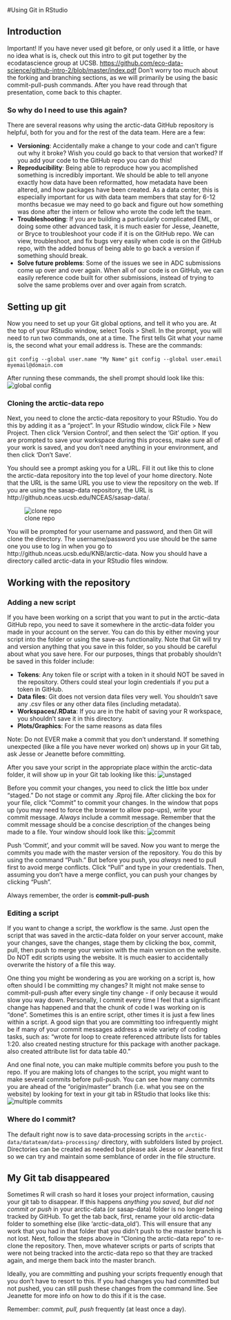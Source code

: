 #Using Git in RStudio

## Introduction

Important! If you have never used git before, or only used it a little, or have no idea what is is, check out this intro to git put together by the ecodatascience group at UCSB. [https://github.com/eco-data-science/github-intro-2/blob/master/index.pdf](https://github.com/eco-data-science/github-intro-2/blob/master/index.pdf)
Don't worry too much about the forking and branching sections, as we will primarily be using the basic commit-pull-push commands. After you have read through that presentation, come back to this chapter.


### So why do I need to use this again?

There are several reasons why using the arctic-data GitHub repository is helpful, both for you and for the rest of the data team. Here are a few:

* **Versioning**: Accidentally make a change to your code and can't figure out why it broke? Wish you could go back to that version that worked? If you add your code to the GitHub repo you can do this!
* **Reproducibility**: Being able to reproduce how you acomplished something is incredibly important. We should be able to tell anyone exactly how data have been reformatted, how metadata have been altered, and how packages have been created. As a data center, this is especially important for us with data team members that stay for 6-12 months becasue we may need to go back and figure out how something was done after the intern or fellow who wrote the code left the team.
* **Troubleshooting**: If you are building a particularly complicated EML, or doing some other advanced task, it is much easier for Jesse, Jeanette, or Bryce to troubleshoot your code if it is on the GitHub repo. We can view, troubleshoot, and fix bugs very easily when code is on the GitHub repo, with the added bonus of being able to go back a version if something should break.
* **Solve future problems**: Some of the issues we see in ADC submissions come up over and over again. When all of our code is on GitHub, we can easily reference code built for other submissions, instead of trying to solve the same problems over and over again from scratch.

## Setting up git

Now you need to set up your Git global options, and tell it who you are. At the top of your RStudio window, select Tools > Shell. In the prompt, you will need to run two commands, one at a time. The first tells Git what your name is, the second what your email address is. These are the commands:

`git config --global user.name "My Name"`
`git config --global user.email myemail@domain.com`

After running these commands, the shell prompt should look like this:
![global config](images/shell_config.jpeg)

### Cloning the arctic-data repo

Next, you need to clone the arctic-data repository to your RStudio. You do this by adding it as a "project". In your RStudio window, click File > New Project. Then click 'Version Control', and then select the 'Git' option. If you are prompted to save your workspace during this process, make sure all of your work is saved, and you don't need anything in your environment, and then click 'Don't Save'.

You should see a prompt asking you for a URL. Fill it out like this to clone the arctic-data repository into the top level of your home directory. Note that the URL is the same URL you use to view the repository on the web. If you are using the sasap-data repository, the URL is http://github.nceas.ucsb.edu/NCEAS/sasap-data/.

![clone repo](images/clone_repo.jpeg)

You will be prompted for your username and password, and then Git will clone the directory. The username/password you use should be the same one you use to log in when you go to http://github.nceas.ucsb.edu/KNB/arctic-data. Now you should have a directory called arctic-data in your RStudio files window.

## Working with the repository

### Adding a new script
If you have been working on a script that you want to put in the arctic-data GitHub repo, you need to save it somewhere in the arctic-data folder you made in your account on the server. You can do this by either moving your script into the folder or using the save-as functionality. Note that Git will try and version anything that you save in this folder, so you should be careful about what you save here. For our purposes, things that probably shouldn't be saved in this folder include:

* **Tokens**: Any token file or script with a token in it should NOT be saved in the repository. Others could steal your login credentials if you put a token in GitHub.
* **Data files**: Git does not version data files very well. You shouldn't save any .csv files or any other data files (including metadata).
* **Workspaces/.RData**: If you are in the habit of saving your R workspace, you shouldn't save it in this directory.
* **Plots/Graphics**: For the same reasons as data files

Note: Do not EVER make a commit that you don't understand. If something unexpected (like a file you have never worked on) shows up in your Git tab, ask Jesse or Jeanette before committing.

After you save your script in the appropriate place within the arctic-data folder, it will show up in your Git tab looking like this:
![unstaged](images/unstaged.jpeg)

Before you commit your changes, you need to click the little box under "staged." Do not stage or commit any .Rproj file. After clicking the box for your file, click "Commit" to commit your changes. In the window that pops up (you may need to force the browser to allow pop-ups), write your commit message. *Always* include a commit message. Remember that the commit message should be a concise description of the changes being made to a file. Your window should look like this:
![commit](images/commit.jpeg)

Push 'Commit', and your commit will be saved. Now you want to merge the commits you made with the master version of the repository. You do this by using the command "Push." But before you push, you *always* need to pull first to avoid merge conflicts. Click "Pull" and type in your credentials. Then, assuming you don't have a merge conflict, you can push your changes by clicking "Push".

Always remember, the order is **commit-pull-push**

### Editing a script

If you want to change a script, the workflow is the same. Just open the script that was saved in the arctic-data folder on your server account, make your changes, save the changes, stage them by clicking the box, commit, pull, then push to merge your version with the main version on the website. Do NOT edit scripts using the website. It is much easier to accidentally overwrite the history of a file this way.

One thing you might be wondering as you are working on a script is, how often should I be committing my changes? It might not make sense to commit-pull-push after every single tiny change - if only because it would slow you way down. Personally, I commit every time I feel that a significant change has happened and that the chunk of code I was working on is "done". Sometimes this is an entire script, other times it is just a few lines within a script. A good sign that you are committing too infrequently might be if many of your commit messages address a wide variety of coding tasks, such as: "wrote for loop to create referenced attribute lists for tables 1:20. also created nesting structure for this package with another package. also created attribute list for data table 40."

And one final note, you can make multiple commits before you push to the repo. If you are making lots of changes to the script, you might want to make several commits before pull-push. You can see how many commits you are ahead of the "origin/master" branch (i.e. what you see on the website) by looking for text in your git tab in RStudio that looks like this:
![multiple commits](images/multiple_commits.jpeg)

### Where do I commit?

The default right now is to save data-processing scripts in the `arctic-data/datateam/data-processing/` directory, with subfolders listed by project. Directories can be created as needed but please ask Jesse or Jeanette first so we can try and maintain some semblance of order in the file structure. 

## My Git tab disappeared

Sometimes R will crash so hard it loses your project information, causing your git tab to disappear. If this happens *anything you saved, but did not commit or push* in your arctic-data (or sasap-data) folder is no longer being tracked by GitHub. To get the tab back, first, rename your old arctic-data folder to something else (like 'arctic-data_old'). This will ensure that any work that you had in that folder that you didn't push to the master branch is not lost. Next, follow the steps above in "Cloning the arctic-data repo" to re-clone the repository. Then, move whatever scripts or parts of scripts that were not being tracked into the arctic-data repo so that they are tracked again, and merge them back into the master branch.

Ideally, you are committing and pushing your scripts frequently enough that you don't have to resort to this. If you had changes you had committed but not pushed, you can still push these changes from the command line. See Jeanette for more info on how to do this if it is the case.

Remember: *commit, pull, push* frequently (at least once a day).
